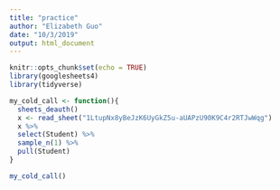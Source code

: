 ```yaml
---
title: "practice"
author: "Elizabeth Guo"
date: "10/3/2019"
output: html_document
---
```


```r
knitr::opts_chunk$set(echo = TRUE)
library(googlesheets4)
library(tidyverse)
```

```r


my_cold_call <- function(){
  sheets_deauth()
  x <- read_sheet("1LtupNx8yBeJzK6UyGkZ5u-aUAPzU90K9C4r2RTJwWqg")
  x %>% 
  select(Student) %>% 
  sample_n(1) %>% 
  pull(Student)
}

my_cold_call()


```

